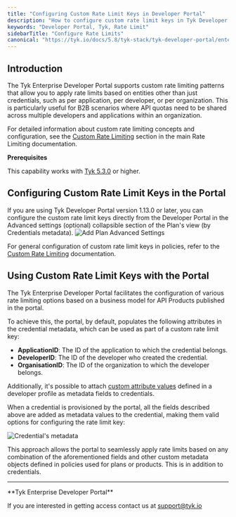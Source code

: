 ```yaml
---
title: "Configuring Custom Rate Limit Keys in Developer Portal"
description: "How to configure custom rate limit keys in Tyk Developer Portal"
keywords: "Developer Portal, Tyk, Rate Limit"
sidebarTitle: "Configure Rate Limits"
canonical: "https://tyk.io/docs/5.8/tyk-stack/tyk-developer-portal/enterprise-developer-portal/api-access/configuring-custom-rate-limit-keys"
---
```


## Introduction

The Tyk Enterprise Developer Portal supports custom rate limiting patterns that allow you to apply rate limits based on entities other than just credentials, such as per application, per developer, or per organization. This is particularly useful for B2B scenarios where API quotas need to be shared across multiple developers and applications within an organization.

For detailed information about custom rate limiting concepts and configuration, see the [Custom Rate Limiting](/5.8/api-management/rate-limit#custom-rate-limiting) section in the main Rate Limiting documentation.

**Prerequisites**

This capability works with [Tyk 5.3.0](/5.8/developer-support/release-notes/dashboard#530-release-notes) or higher.

## Configuring Custom Rate Limit Keys in the Portal


<Note>
If you are using Tyk Developer Portal version 1.13.0 or later, you can configure the custom rate limit keys directly from the Developer Portal in the Advanced settings (optional) collapsible section of the Plan's view (by Credentials metadata).
<img src="/img/dashboard/portal-management/enterprise-portal/portal-plan-advanced-settings.png" alt="Add Plan Advanced Settings" />
</Note>


For general configuration of custom rate limit keys in policies, refer to the [Custom Rate Limiting](/5.8/api-management/rate-limit#custom-rate-limiting) documentation.

## Using Custom Rate Limit Keys with the Portal

The Tyk Enterprise Developer Portal facilitates the configuration of various rate limiting options based on a business model for API Products published in the portal.

To achieve this, the portal, by default, populates the following attributes in the credential metadata, which can be used as part of a custom rate limit key:
- **ApplicationID**: The ID of the application to which the credential belongs.
- **DeveloperID**: The ID of the developer who created the credential.
- **OrganisationID**: The ID of the organization to which the developer belongs.

Additionally, it's possible to attach [custom attribute values](/5.8/portal/customization/user-model#add-custom-attributes-to-the-user-model) defined in a developer profile as metadata fields to credentials.

When a credential is provisioned by the portal, all the fields described above are added as metadata values to the credential, making them valid options for configuring the rate limit key:

<img src="/img/dashboard/portal-management/enterprise-portal/credential-metadata.png" alt="Credential's metadata" />

This approach allows the portal to seamlessly apply rate limits based on any combination of the aforementioned fields and other custom metadata objects defined in policies used for plans or products. This is in addition to credentials.

---


<Note>
**Tyk Enterprise Developer Portal**

If you are interested in getting access contact us at [support@tyk.io](<mailto:support@tyk.io?subject=Tyk Enterprise Portal Beta>)
</Note>


